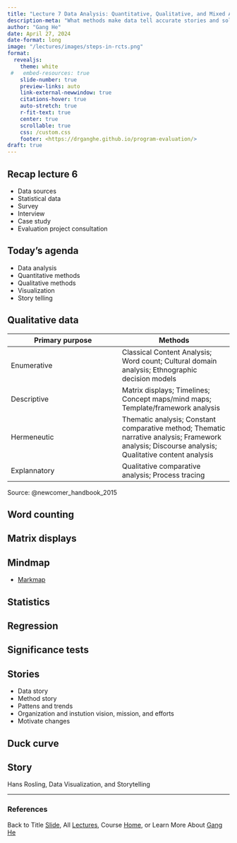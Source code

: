 ```yaml
---
title: "Lecture 7 Data Analysis: Quantitative, Qualitative, and Mixed Analysis"
description-meta: "What methods make data tell accurate stories and solve problems?"
author: "Gang He"
date: April 27, 2024
date-format: long
image: "/lectures/images/steps-in-rcts.png"
format:
  revealjs:
    theme: white
 #   embed-resources: true
    slide-number: true
    preview-links: auto
    link-external-newwindow: true
    citations-hover: true
    auto-stretch: true
    r-fit-text: true
    center: true
    scrollable: true
    css: /custom.css
    footer: <https://drganghe.github.io/program-evaluation/>
draft: true
---
```


## Recap lecture 6

- Data sources
- Statistical data
- Survey
- Interview
- Case study
- Evaluation project consultation


## Today's agenda

- Data analysis
- Quantitative methods
- Qualitative methods
- Visualization
- Story telling


## Qualitative data

:::{style="font-size: 18px"}
| Primary purpose |	Methods |
| --- | --- |
| Enumerative	| Classical Content Analysis; Word count; Cultural domain analysis; Ethnographic decision models |
| Descriptive | Matrix displays; Timelines; Concept maps/mind maps; Template/framework analysis |
| Hermeneutic | Thematic analysis; Constant comparative method; Thematic narrative analysis; Framework analysis; Discourse analysis; Qualitative content analysis|
| Explannatory | Qualitative comparative analysis; Process tracing |
:::

::: footer
Source: @newcomer_handbook_2015
:::

## Word counting


## Matrix displays


## Mindmap

- [Markmap](markmap.js.org/)


## Statistics


## Regression


## Significance tests



## Stories

- Data story
- Method story
- Pattens and trends
- Organization and instution vision, mission, and efforts
- Motivate changes


## Duck curve


## Story

Hans Rosling, Data Visualization, and Storytelling


---

### References

::: {#refs}
:::

::: footer
Back to Title [Slide](https://drganghe.github.io/program-evaluation/lectures/lecture7/#/title-slide), All [Lectures](https://drganghe.github.io/program-evaluation/lectures.html), Course [Home](https://drganghe.github.io/program-evaluation/), or Learn More About [Gang He](https://drganghe.github.io)
:::
